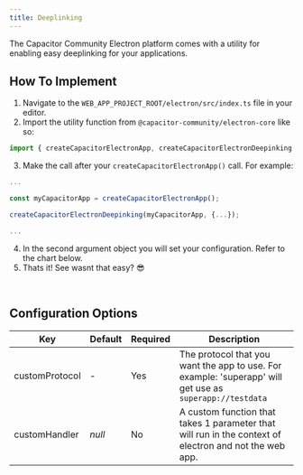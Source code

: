 ```yaml
---
title: Deeplinking
---
```


The Capacitor Community Electron platform comes with a utility for enabling easy deeplinking for your applications.

## How To Implement

1. Navigate to the `WEB_APP_PROJECT_ROOT/electron/src/index.ts` file in your editor.
2. Import the utility function from `@capacitor-community/electron-core` like so: 
```typescript
import { createCapacitorElectronApp, createCapacitorElectronDeepinking } from "@capacitor-community/electron-core";
```
3. Make the call after your `createCapacitorElectronApp()` call. For example:
```typescript
...

const myCapacitorApp = createCapacitorElectronApp();

createCapacitorElectronDeepinking(myCapacitorApp, {...});

...
```
4. In the second argument object you will set your configuration. Refer to the chart below.
5. Thats it! See wasnt that easy? 😎

<br/>

## Configuration Options

| Key              | Default | Required | Description                                                                                                                    |
| ---------------- | ------- | -------- | ------------------------------------------------------------------------------------------------------------------------------ |
| customProtocol   | -       | Yes      | The protocol that you want the app to use. For example: 'superapp' will get use as `superapp://testdata`                       |
| customHandler    | _null_  | No       | A custom function that takes 1 parameter that will run in the context of electron and not the web app.                         |